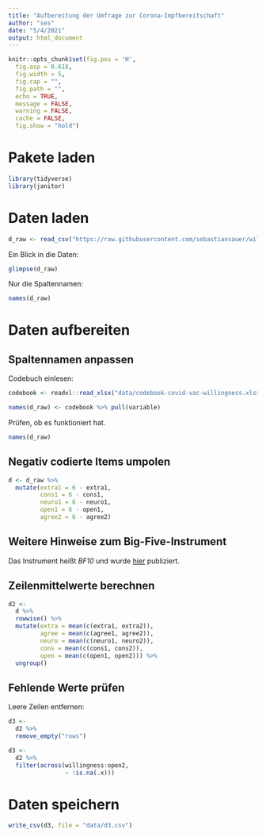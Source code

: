 ```yaml
---
title: "Aufbereitung der Umfrage zur Corona-Impfbereitschaft"
author: "ses"
date: "5/4/2021"
output: html_document
---
```


```r
knitr::opts_chunk$set(fig.pos = 'H',
  fig.asp = 0.618,
  fig.width = 5,
  fig.cap = "", 
  fig.path = "",
  echo = TRUE,
  message = FALSE,
  warning = FALSE,
  cache = FALSE,
  fig.show = "hold")
```



# Pakete laden

```r
library(tidyverse)
library(janitor)
```


# Daten laden



```r
d_raw <- read_csv("https://raw.githubusercontent.com/sebastiansauer/willingness-vaccination-covid19/main/raw-data/willingness-vacc-covid19-raw.csv")
```

Ein Blick in die Daten:


```r
glimpse(d_raw)
```

Nur die Spaltennamen:

```r
names(d_raw)
```


# Daten aufbereiten

## Spaltennamen anpassen

Codebuch einlesen:

```r
codebook <- readxl::read_xlsx("data/codebook-covid-vac-willingness.xlsx")
```


```r
names(d_raw) <- codebook %>% pull(variable)
```


Prüfen, ob es funktioniert hat.

```r
names(d_raw)
```


## Negativ codierte Items umpolen


```r
d <- d_raw %>% 
  mutate(extra1 = 6 - extra1,
         cons1 = 6 - cons1,
         neuro1 = 6 - neuro1,
         open1 = 6 - open1,
         agree2 = 6 - agree2)
```


## Weitere Hinweise zum Big-Five-Instrument


Das Instrument heißt *BF10* und wurde [hier](https://www.gesis.org/fileadmin/kurzskalen/working_papers/BFI10_Workingpaper.pdf) publiziert.


## Zeilenmittelwerte berechnen


```r
d2 <-
  d %>% 
  rowwise() %>% 
  mutate(extra = mean(c(extra1, extra2)),
         agree = mean(c(agree1, agree2)),
         neuro = mean(c(neuro1, neuro2)),
         cons = mean(c(cons1, cons2)),
         open = mean(c(open1, open2))) %>% 
  ungroup()
```


## Fehlende Werte prüfen


Leere Zeilen entfernen:


```r
d3 <-
  d2 %>% 
  remove_empty("rows")
```


```r
d3 <-
  d2 %>% 
  filter(across(willingness:open2, 
                ~ !is.na(.x)))
```



# Daten speichern


```r
write_csv(d3, file = "data/d3.csv")
```


